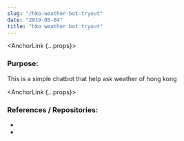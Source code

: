 ```yaml
---
slug: "/hko-weather-bot-tryout"
date: "2019-05-04"
title: "hko weather bot tryout"
---
```


<HeaderImage src="/hkoweatherbot_thumbnail.png" />

<AnchorLink {...props}><h3>Purpose:</h3></AnchorLink>
This is a simple chatbot that help ask weather of hong kong

<AnchorLink {...props}><h3>References / Repositories:</h3></AnchorLink>

- <GithubLink repo_fullname="louiscklaw/hko-weather-slackbot" />
- <GithubLink repo_fullname="slackapi/python-slackclient" />